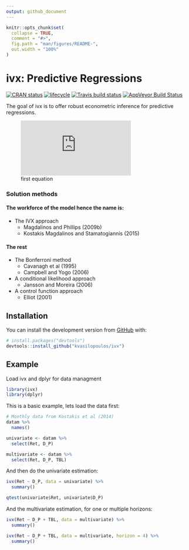 ```yaml
---
output: github_document
---
```


<!-- README.md is generated from README.Rmd. Please edit that file -->

```r
knitr::opts_chunk$set(
  collapse = TRUE,
  comment = "#>",
  fig.path = "man/figures/README-",
  out.width = "100%"
)
```
# ivx: Predictive Regressions

[![CRAN status](https://www.r-pkg.org/badges/version/ivx)](https://cran.r-project.org/package=ivx)
[![lifecycle](https://img.shields.io/badge/lifecycle-experimental-orange.svg)](https://www.tidyverse.org/lifecycle/#experimental)
[![Travis build status](https://travis-ci.org/kvasilopoulos/ivx.svg?branch=master)](https://travis-ci.org/kvasilopoulos/ivx)
[![AppVeyor Build Status](https://ci.appveyor.com/api/projects/status/github/kvasilopoulos/ivx?branch=master&svg=true)](https://ci.appveyor.com/project/kvasilopoulos/ivx)




The goal of ivx is to offer robust econometric inference for predictive regressions.

![first equation](https://latex.codecogs.com/gif.latex?%5Cbegin%7Balign*%7D%20y_t%20%26%3D%20%5Cbeta%20y_%7Bt-1%7D%20&plus;%20%5Cepsilon_t%5C%5C%20x_t%20%26%3D%20%5Crho%20x_%7Bt-1%7D%20&plus;%20u_t%20%5Cend%7Balign*%7D)


### Solution methods

#### The workforce of the model hence the name is:

* The IVX approach
  - Magdalinos and Phillips (2009b)
  - Kostakis Magdalinos and Stamatogiannis (2015)

#### The rest

* The Bonferroni method
  - Cavanagh et al (1995)
  - Campbell and Yogo (2006)
* A conditional likelihood approach
  - Jansson and Moreira (2006)
* A control function approach
  - Elliot (2001)

## Installation

You can install the development version from [GitHub](https://github.com/) with:

``` r
# install.packages("devtools")
devtools::install_github("kvasilopoulos/ivx")
```
## Example

Load ivx and dplyr for data managment
```r
library(ivx)
library(dplyr)
```

This is a basic example, lets load the data first:
```r
# Monthly data from Kostakis et al (2014)
datam %>%
  names()

univariate <- datam %>%
  select(Ret, D_P)

multivariate <- datam %>%
  select(Ret, D_P, TBL)

```

And then do the univariate estimation:
```r
ivx(Ret ~ D_P, data = univariate) %>% 
  summary()

qtest(univariate$Ret, univariate$D_P)
```

And the multivariate estimation, for one or multiple horizons:
```r
ivx(Ret ~ D_P + TBL, data = multivariate) %>% 
  summary()

ivx(Ret ~ D_P + TBL, data = multivariate, horizon = 4) %>% 
  summary()

```
